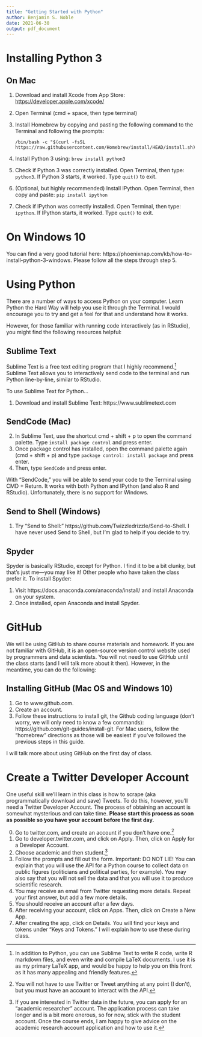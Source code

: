 ```yaml
---
title: "Getting Started with Python"
author: Benjamin S. Noble
date: 2021-06-30
output: pdf_document
---
```


# Installing Python 3

## On Mac

1. Download and install Xcode from App Store: [https://developer.apple.com/xcode/](https://developer.apple.com/xcode/)
2. Open Terminal (cmd + space, then type terminal)
3. Install Homebrew by copying and pasting the following command to the Terminal and following the prompts: 

	```
	/bin/bash -c "$(curl -fsSL https://raw.githubusercontent.com/Homebrew/install/HEAD/install.sh)"
	```

4. Install Python 3 using: `brew install python3`
5. Check if Python 3 was correctly installed. Open Terminal, then type: `python3`. If Python 3 starts, it worked. Type `quit()` to exit.
6. (Optional, but highly recommended) Install IPython. Open Terminal, then copy and paste: `pip install ipython`
7.  Check if IPython was correctly installed. Open Terminal, then type: `ipython`. If IPython starts, it worked. Type `quit()` to exit.

# On Windows 10

You can find a very good tutorial here: https://phoenixnap.com/kb/how-to-install-python-3-windows. Please follow all the steps through step 5. 

# Using Python

There are a number of ways to access Python on your computer. Learn Python the Hard Way will help you use it through the Terminal. I would encourage you to try and get a feel for that and understand how it works. 

However, for those familiar with running code interactively (as in RStudio), you might find the following resources helpful:

## Sublime Text

Sublime Text is a free text editing program that I highly recommend.^[In addition to Python, you can use Sublime Text to write R code, write R markdown files, and even write and compile LaTeX documents. I use it is as my primary LaTeX app, and would be happy to help you on this front as it has many appealing and friendly features.] Sublime Text allows you to interactively send code to the terminal and run Python line-by-line, similar to RStudio.

To use Sublime Text for Python...

1. Download and install Sublime Text: https://www.sublimetext.com

## SendCode (Mac)

2. In Sublime Text, use the shortcut cmd + shift + p to open the command palette. Type `install package control` and press enter.
3. Once package control has installed, open the command palette again (cmd + shift + p) and type `package control: install package` and press enter.
4. Then, type `SendCode` and press enter. 

With "SendCode," you will be able to send your code to the Terminal using CMD + Return. It works with both Python and IPython (and also R and RStudio). Unfortunately, there is no support for Windows.

## Send to Shell (Windows)

1. Try "Send to Shell:" https://github.com/Twizzledrizzle/Send-to-Shell. I have never used Send to Shell, but I'm glad to help if you decide to try.

## Spyder

Spyder is basically RStudio, except for Python. I find it to be a bit clunky, but that's just me—you may like it! Other people who have taken the class prefer it. To install Spyder:

1. Visit https://docs.anaconda.com/anaconda/install/ and install Anaconda on your system. 
2. Once installed, open Anaconda and install Spyder.

# GitHub

We will be using GitHub to share course materials and homework. If you are not familiar with GitHub, it is an open-source version control website used by programmers and data scientists. You will not need to use GitHub until the class starts (and I will talk more about it then). However, in the meantime, you can do the following: 

## Installing GitHub (Mac OS and Windows 10)

1. Go to www.github.com.
2. Create an account.
3. Follow these instructions to install git, the Github coding language (don't worry, we will only need to know a few commands): https://github.com/git-guides/install-git. For Mac users, follow the "homebrew" directions as those will be easiest if you've followed the previous steps in this guide.

I will talk more about using GitHub on the first day of class.

# Create a Twitter Developer Account

One useful skill we'll learn in this class is how to scrape (aka programmatically download and save) Tweets. To do this, however, you'll need a Twitter Developer Account. The process of obtaining an account is somewhat mysterious and can take time. **Please start this process as soon as possible so you have your account before the first day.**

0. Go to twitter.com, and create an account if you don't have one.^[You will not have to use Twitter or Tweet anything at any point (I don't), but you must have an account to interact with the API.]
1. Go to developer.twitter.com, and click on Apply. Then, click on Apply for a Developer Account.
3. Choose academic and then student.^[If you are interested in Twitter data in the future, you can apply for an "academic researcher" account. The application process can take longer and is a bit more onerous, so for now, stick with the student account. Once the course ends, I am happy to give advice on the academic research account application and how to use it.]
4. Follow the prompts and fill out the form. Important: DO NOT LIE! You can explain that you will use the API for a Python course to collect data on public figures (politicians and political parties, for example). You may also say that you will not sell the data and that you will use it to produce scientific research.
5. You may receive an email from Twitter requesting more details. Repeat your first answer, but add a few more details.
6. You should receive an account after a few days.
7. After receiving your account, click on Apps. Then, click on Create a New App.
8. After creating the app, click on Details. You will find your keys and tokens under "Keys and Tokens." I will explain how to use these during class.


